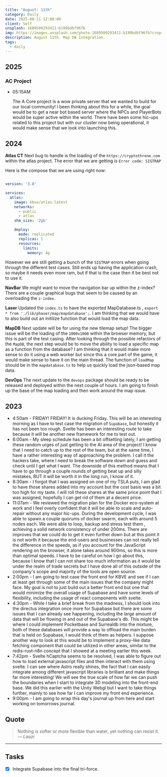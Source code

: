 ```yaml
---
title: "August: 11th"
category: Daily
date: 2025-08-11 12:00:00
client: Self
unsplash: 1689509293411-b199bdbf96fb
img: https://images.unsplash.com/photo-1689509293411-b199bdbf96fb?crop=entropy&cs=srgb&fm=jpg&ixid=MnwzNjM5Nzd8MHwxfHJhbmRvbXx8fHx8fHx8fDE2ODE3NDg2ODY&ixlib=rb-4.0.3&q=85
description: August 11th. Map DB Integration.
tags:
  - daily
---
```


## 2025

### AC Project

-   05:15AM

    The A Core project is a wow private server that we wanted to build for our local community!
    I been thinking about this for a while, the goal would be to get a near bot based server where the NPCs and PlayerBots would be super active within the world.
    There have been some hic-ups related to this project but with our cluster now being operational, it would make sense that we look into launching this.

## 2024

**Atlas CT**
Next bug to handle is the loading of the `https://cryptothrone.com` within the atlas project.
The error that we are getting is `Error code: SIGTRAP`

Here is the compose that we are using right now:

```yaml

version: '3.8'

services:
  atlas:
    image: kbve/atlas:latest
    networks:
      - public
      - atlas
    shm_size: '2gb'

    deploy:
      mode: replicated
      replicas: 1
      resources:
        limits:
          memory: 4g

```

However we are still getting a bunch of the `SIGTRAP` errors when going through the different test cases.
Still ends up having the application crash, so maybe it needs even more ram, but if that is the case then it be best not to use it.

**NavBar**
We might want to move the navigation bar up within the z-index?
There are a couple graphical bugs that seem to be caused by an overloading the `z-index`.

**Laser**
Updated the `index.ts` to have the exported MapDatabase.ts , `export * from './lib/phaser/map/mapdatabase';`.
I am thinking that we would have to also build out an initilize function that would load the map data.

**MapDB**
Next update will be for using the new tilemap setup!
The bigger issue will be the loading of the `1000x1000` within the browser memory, but this is part of the test casing.
After looking through the possible refactors of the `MapDB`, the next step would be to move the ability to load a specific map as a function from the database?
I am thinking that it would make more sense to do it using a web worker but since this a core part of the game, it would make sense to have it on the main thread.
The function of `loadMap` should be in the `mapdatabase.ts` to help us quickly load the json-based map data.

**DevOps**
The next update to the `devops` package should be ready to be released and deployed within the next couple of hours.
I am going to finish up the base of the map loading and then work around the map issue.


## 2023
- 4:50am - FRIDAY! FRIDAY! It is ducking Friday. This will be an interesting morning as I have to test case the migration of `Supabase`, but honestly it has not been too rough. Svelte has been an interesting route to take because it will be another new framework for me to test out. 
- 6:00am - My sleep schedule has been a bit offsetting lately, I am getting these random urges of just getting to the AI area of the project! I know that I need to catch up to the rest of the team, but at the same time, I have a rather interesting way of approaching the problem. I call it the hackers take, where I need to break the software down and guess and check until I get what I want. The downside of this method means that I have to go through a couple rounds of getting beat up and silly mistakes, BUT it will be worth it in the long run, I know of it. 
- 8:30am - I forgot that I was assigned on one of my TSLA puts, I am glad to have those shares added into my account but the cost basis was a bit too high for my taste. I will roll these shares at the same price point that I was assigned, hopefully I can get rid of them at a decent price.
- 11:07am - We reviewed the migration plan for the Docker eco-system at work and I feel overly confident that it will be able to scale and auto-repair without any major hic-ups. During the development cycle, I was able to spawn a couple quorums of docker swarm, each with around 5 nodes each. We were able to loop, backup and stress test them , achieving a solid network consistency of under 200ms. There are improves that we could do to get it even further down but at this point it is not worth it because the end-users and businesses can not really tell the difference in the speeds, as if you account for the JavaScript rendering on the browser, it alone takes around 900ms, so this is more than optimal speeds. I have to be careful on how I go about this, because I know that I can not share too much information as it would be under the realm of trade secrets but I have done all of this outside of the company's scope and majority of the tools are open source.
- 2:00pm - I am going to test case the front end for KBVE and see if I can at least get through some of the main issues that the company might face. My goal is not to just build out a better front end but one that would minimize the overall usage of Supabase and have some levels of flexibility, including the usage of react components with svelte. 
- 4:30pm - While I take a brief break from the madness, I should look into the directus integration once more for Supabase but there are some issues that I can already see happening, including the large amount of data that will be flowing in and out of the Supabase's db. This might be where I could implement Pocketbase and Surrealdb into the mixture, both of these databases will provide a way to offload the main burden that is held on Supabase, I would think of them as helpers. I suppose another way to look at this would be to implement a proxy-like data fetching component that could be utilized in other areas, similar to the redis-rust-n8n concept that I showed at a meeting earlier this week. 
- 7:42pm - Svelte hCaptcha seems to be resolved, I was able to figure out how to load external javascript files and then interact with them using svelte. I can see where Astro really shines, the fact that I can easily integrate among different javascript libraries is brilliant and make things far more interesting! We will see the true scale of how far we can push the boundaries when I start to integrate 3D modeling into the front-end base. We did this earlier with the Unity Webgl but I want to take things further, mainly to see how far I can improve my front end experience. 
- 9:00pm - I am going to wrap this day's journal up from here and start working on tomorrows journal. 

## Quote

> Nothing is softer or more flexible than water, yet nothing can resist it.
> — <cite>Laozi</cite>

---

## Tasks

- [x] Integrate Supabase into the final tri-force.